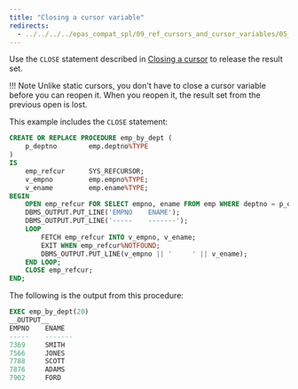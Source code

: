 ```yaml
---
title: "Closing a cursor variable"
redirects:
  - ../../../../epas_compat_spl/09_ref_cursors_and_cursor_variables/05_closing_a_cursor_variable #generated for docs/epas/reorg-role-use-case-mode
---
```


<div id="closing_a_cursor_variable" class="registered_link"></div>

Use the `CLOSE` statement described in [Closing a cursor](../08_static_cursors/04_closing_a_cursor/#closing_a_cursor) to release the result set.

!!! Note
    Unlike static cursors, you don't have to close a cursor variable before you can reopen it. When you reopen it, the result set from the previous open is lost.

This example includes the `CLOSE` statement:

```sql
CREATE OR REPLACE PROCEDURE emp_by_dept (
    p_deptno        emp.deptno%TYPE
)
IS
    emp_refcur      SYS_REFCURSOR;
    v_empno         emp.empno%TYPE;
    v_ename         emp.ename%TYPE;
BEGIN
    OPEN emp_refcur FOR SELECT empno, ename FROM emp WHERE deptno = p_deptno;
    DBMS_OUTPUT.PUT_LINE('EMPNO    ENAME');
    DBMS_OUTPUT.PUT_LINE('-----    -------');
    LOOP
        FETCH emp_refcur INTO v_empno, v_ename;
        EXIT WHEN emp_refcur%NOTFOUND;
        DBMS_OUTPUT.PUT_LINE(v_empno || '     ' || v_ename);
    END LOOP;
    CLOSE emp_refcur;
END;
```

The following is the output from this procedure:

```sql
EXEC emp_by_dept(20)
__OUTPUT__
EMPNO    ENAME
-----    -------
7369     SMITH
7566     JONES
7788     SCOTT
7876     ADAMS
7902     FORD
```
